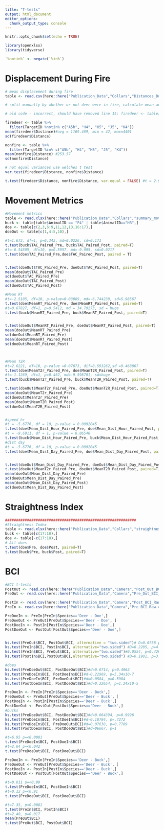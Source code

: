 ```yaml
---
title: "T-tests"
output: html_document
editor_options: 
  chunk_output_type: console
---
```


```r
knitr::opts_chunk$set(echo = TRUE)
```

```r
library(openxlsx)
library(tidyverse)

`%notin%` <- negate(`%in%`)
```

# Displacement During Fire
```r
# mean displacement during fire
table <- read.csv(here::here("Publication_Data","Collars","Distances_During_Fire_QGIS.csv"))

# split manually by whether or not deer were in fire, calculate mean and SD

# old code - incorrect, should have removed line 15: firedeer <- table[-c(2,7:8,14, 16),]

firedeer <- table %>% 
  filter(TargetID %notin% c("A5b", "H4", "H5", "J5", "K4"))
mean(firedeer$Distance)#avg = 1169.469, min = 42, max=4401
sd(firedeer$Distance)

nonfire <- table %>% 
  filter(TargetID %in% c("A5b", "H4", "H5", "J5", "K4"))
mean(nonfire$Distance) #253.57
sd(nonfire$Distance)

# not equal variances use welches t test
var.test(firedeer$Distance, nonfire$Distance)

t.test(firedeer$Distance, nonfire$Distance, var.equal = FALSE) #t = 2.9707, df = 12.636, p-value = 0.0111

```

# Movement Metrics
```r
#Movement metrics
table <- read.xlsx(here::here("Publication_Data","Collars","summary_move_collars.xlsx"))
buck <- table[table$AnimalID == "P4" | table$AnimalID=="H3",]
doe <- table[c(2,3,6:9,11,12,13,16:17),]
doeOut <- table[c(1,4:5,10),]

#t=1.673, df=1, p=0.343, md=0.0226, sd=0.171
t.test(buck$TAC_Paired_Pre, buck$TAC_Paired_Post, paired=T)
#t=-0.54805, df=10, p=0.5957, md=-0.005, sd=0.0217
t.test(doe$TAC_Paired_Pre,doe$TAC_Paired_Post, paired = T)


t.test(doeOut$TAC_Paired_Pre, doeOut$TAC_Paired_Post, paired=T)
mean(doeOut$TAC_Paired_Pre)
sd(doeOut$TAC_Paired_Pre)
mean(doeOut$TAC_Paired_Post)
sd(doeOut$TAC_Paired_Post)

#Mean RT
#t=-2.5105, df=10, p-value=0.03089, md=-6.744238, sd=5.98567
t.test(doe$MeanRT_Paired_Pre, doe$MeanRT_Paired_Post, paired=T)
#t=0.87827, df=1, p=0.5412, md = 34.70273, sd = huge
t.test(buck$MeanRT_Paired_Pre, buck$MeanRT_Paired_Post, paired=T)


t.test(doeOut$MeanRT_Paired_Pre, doeOut$MeanRT_Paired_Post, paired=T)
mean(doeOut$MeanRT_Paired_Pre)
sd(doeOut$MeanRT_Paired_Pre)
mean(doeOut$MeanRT_Paired_Post)
sd(doeOut$MeanRT_Paired_Post)



#Mean T2R
#t=2.0221, df=10, p-value =0.07073, dif=8.593262,sd =9.468867
t.test(doe$MeanT2r_Paired_Pre, doe$MeanT2R_Paired_Post, paired=T)
#t=-1.1269, df=1, p=0.462, md=-9.598701, sd=huge
t.test(buck$MeanT2r_Paired_Pre, buck$MeanT2R_Paired_Post, paired=T)

t.test(doeOut$MeanT2r_Paired_Pre, doeOut$MeanT2R_Paired_Post, paired=T)
mean(doeOut$MeanT2r_Paired_Pre)
sd(doeOut$MeanT2r_Paired_Pre)
mean(doeOut$MeanT2R_Paired_Post)
sd(doeOut$MeanT2R_Paired_Post)


#speed hr
#t = -5.6776, df = 10, p-value = 0.0002045
t.test(doe$Mean_Dist_Hour_Paired_Pre, doe$Mean_Dist_Hour_Paired_Post, paired=T)
#t = -9.6911, df = 1, p-value = 0.06546
t.test(buck$Mean_Dist_Hour_Paired_Pre, buck$Mean_Dist_Hour_Paired_Post, paired=T)
#dist day
#t = -5.6776, df = 10, p-value = 0.0002045
t.test(doe$Mean_Dist_Day_Paired_Pre, doe$Mean_Dist_Day_Paired_Post, paired=T)


t.test(doeOut$Mean_Dist_Day_Paired_Pre, doeOut$Mean_Dist_Day_Paired_Post, paired=T)
t.test(doeOut$MeanT2r_Paired_Pre, doeOut$MeanT2R_Paired_Post, paired=T)
mean(doeOut$Mean_Dist_Day_Paired_Pre)
sd(doeOut$Mean_Dist_Day_Paired_Pre)
mean(doeOut$Mean_Dist_Day_Paired_Post)
sd(doeOut$Mean_Dist_Day_Paired_Post)
```

# Straightness Index
```r

############################################################
#Straightness Index
table <- read.xlsx(here::here("Publication_Data","Collars","straightness_index.xlsx"))
buck <- table[c(17:18),]
doe <- table[-c(17:18),]
# All does
t.test(doe$Pre, doe$Post, paired=T)
t.test(buck$Pre, buck$Post, paired=T)
```

# BCI
```r
#BCI t-tests
PostOut <- read.csv(here::here("Publication_Data","Camera","Post_Out_BCI_Raw.csv"))
PreOut <- read.csv(here::here("Publication_Data","Camera","Pre_Out_BCI_Raw.csv"))

PostIn <- read.csv(here::here("Publication_Data","Camera","Post_BCI_Raw.csv"))
PreIn <- read.csv(here::here("Publication_Data","Camera","Pre_BCI_Raw.csv"))

PreDoeIn <- PreIn[PreIn$Species=='Deer - Doe',]
PreDoeOut <- PreOut[PreOut$Species=='Deer - Doe', ]
PostDoeIn <- PostIn[PostIn$Species=='Deer - Doe',]
PostDoeOut <- PostOut[PostOut$Species=='Deer - Doe',]


ks.test(PreOut$BCI, PostOut$BCI, alternative = "two.sided")# D=0.0758 p=0.2894
ks.test(PreIn$BCI, PostIn$BCI, alternative="two.sided") #D=0.2285, p=4.06x10-9 very small p
ks.test(PreIn$BCI, PreOut$BCI, alternative="two.sided")#0.0554, p=0.4292
ks.test(PostIn$BCI,PostOut$BCI,alternative="two.sided") #D=0.1981, p=3.504 x 10-5

#does
ks.test(PreDoeOut$BCI, PostDoeOut$BCI)#d=0.0714, p=0.4963
ks.test(PreDoeIn$BCI, PostDoeIn$BCI)#d-0.22969, p=5.34x10-7
ks.test(PreDoeIn$BCI, PreDoeOut$BCI)#d=0.0584, p=0.5984
ks.test(PostDoeIn$BCI, PostDoeOut$BCI)#d=0.22654, p=1.24x10-5

PreDoeIn <- PreIn[PreIn$Species=='Deer - Buck',]
PreDoeOut <- PreOut[PreOut$Species=='Deer - Buck', ]
PostDoeIn <- PostIn[PostIn$Species=='Deer - Buck',]
PostDoeOut <- PostOut[PostOut$Species=='Deer - Buck',]
#bucks
ks.test(PreDoeOut$BCI, PostDoeOut$BCI)#d=0.064394, p=0.9996
ks.test(PreDoeIn$BCI, PostDoeIn$BCI)#d-0.10784, p=.7272
ks.test(PreDoeIn$BCI, PreDoeOut$BCI)#d=0.07638, p=0.7789
ks.test(PostDoeIn$BCI, PostDoeOut$BCI)#d=06667, p=1

#t=6.95 p=<0.0001
t.test(PreDoeIn$BCI, PostDoeIn$BCI)
#t=2.04 p=<0.042
t.test(PreDoeOut$BCI, PostDoeOut$BCI)

PreDoeIn <- PreIn[PreIn$Species=='Deer - Buck',]
PreDoeOut <- PreOut[PreOut$Species=='Deer - Buck', ]
PostDoeIn <- PostIn[PostIn$Species=='Deer - Buck',]
PostDoeOut <- PostOut[PostOut$Species=='Deer - Buck',]

#t=0.011 p=<0.99
t.test(PreDoeIn$BCI, PostDoeIn$BCI)
#t=0.12 p=<0.91
t.test(PreDoeOut$BCI, PostDoeOut$BCI)

#t=7.35, p<0.0001
t.test(PreIn$BCI, PostIn$BCI)
#t=2.40, p=0.017
mean(PreOut$BCI)
t.test(PreOut$BCI, PostOut$BCI)
```

